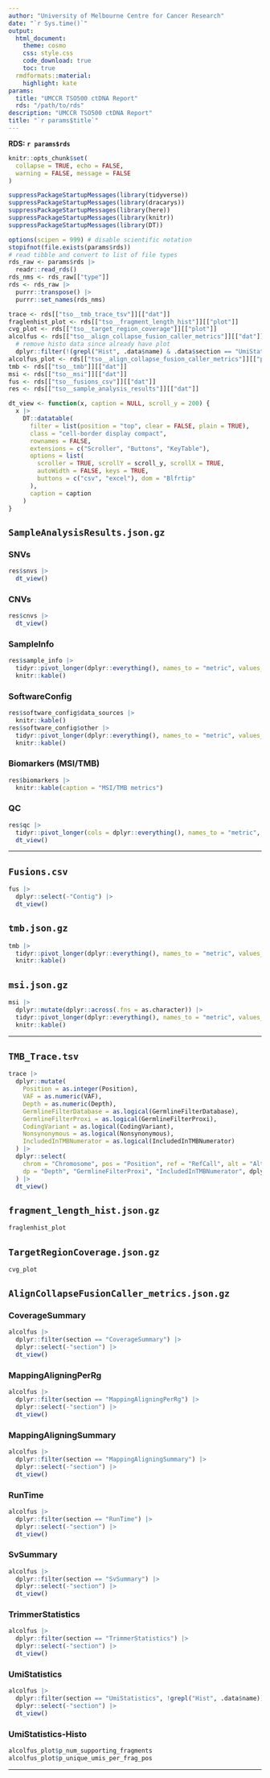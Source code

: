 ```yaml
---
author: "University of Melbourne Centre for Cancer Research"
date: "`r Sys.time()`"
output:
  html_document:
    theme: cosmo
    css: style.css
    code_download: true
    toc: true
  rmdformats::material:
    highlight: kate
params:
  title: "UMCCR TSO500 ctDNA Report"
  rds: "/path/to/rds"
description: "UMCCR TSO500 ctDNA Report"
title: "`r params$title`"
---
```


__RDS:__ __`r params$rds`__

```r
knitr::opts_chunk$set(
  collapse = TRUE, echo = FALSE,
  warning = FALSE, message = FALSE
)
```

```r
suppressPackageStartupMessages(library(tidyverse))
suppressPackageStartupMessages(library(dracarys))
suppressPackageStartupMessages(library(here))
suppressPackageStartupMessages(library(knitr))
suppressPackageStartupMessages(library(DT))
```

```r
options(scipen = 999) # disable scientific notation
stopifnot(file.exists(params$rds))
# read tibble and convert to list of file types
rds_raw <- params$rds |>
  readr::read_rds()
rds_nms <- rds_raw[["type"]]
rds <- rds_raw |>
  purrr::transpose() |>
  purrr::set_names(rds_nms)

trace <- rds[["tso__tmb_trace_tsv"]][["dat"]]
fraglenhist_plot <- rds[["tso__fragment_length_hist"]][["plot"]]
cvg_plot <- rds[["tso__target_region_coverage"]][["plot"]]
alcolfus <- rds[["tso__align_collapse_fusion_caller_metrics"]][["dat"]] |>
  # remove histo data since already have plot
  dplyr::filter(!(grepl("Hist", .data$name) & .data$section == "UmiStatistics"))
alcolfus_plot <- rds[["tso__align_collapse_fusion_caller_metrics"]][["plot"]]
tmb <- rds[["tso__tmb"]][["dat"]]
msi <- rds[["tso__msi"]][["dat"]]
fus <- rds[["tso__fusions_csv"]][["dat"]]
res <- rds[["tso__sample_analysis_results"]][["dat"]]
```

```r
dt_view <- function(x, caption = NULL, scroll_y = 200) {
  x |>
    DT::datatable(
      filter = list(position = "top", clear = FALSE, plain = TRUE),
      class = "cell-border display compact",
      rownames = FALSE,
      extensions = c("Scroller", "Buttons", "KeyTable"),
      options = list(
        scroller = TRUE, scrollY = scroll_y, scrollX = TRUE,
        autoWidth = FALSE, keys = TRUE,
        buttons = c("csv", "excel"), dom = "Blfrtip"
      ),
      caption = caption
    )
}
```

## `SampleAnalysisResults.json.gz`

### SNVs

```r
res$snvs |>
  dt_view()
```

### CNVs

```r
res$cnvs |>
  dt_view()
```

### SampleInfo

```r
res$sample_info |>
  tidyr::pivot_longer(dplyr::everything(), names_to = "metric", values_to = "value") |>
  knitr::kable()
```

### SoftwareConfig

```r
res$software_config$data_sources |>
  knitr::kable()
res$software_config$other |>
  tidyr::pivot_longer(dplyr::everything(), names_to = "metric", values_to = "value") |>
  knitr::kable()
```

### Biomarkers (MSI/TMB)

```r
res$biomarkers |>
  knitr::kable(caption = "MSI/TMB metrics")
```

### QC

```r
res$qc |>
  tidyr::pivot_longer(cols = dplyr::everything(), names_to = "metric", values_to = "value") |>
  dt_view()
```

---

## `Fusions.csv`

```r
fus |>
  dplyr::select(-"Contig") |>
  dt_view()
```

## `tmb.json.gz`

```r
tmb |>
  tidyr::pivot_longer(dplyr::everything(), names_to = "metric", values_to = "value") |>
  knitr::kable()
```

## `msi.json.gz`

```r
msi |>
  dplyr::mutate(dplyr::across(.fns = as.character)) |>
  tidyr::pivot_longer(dplyr::everything(), names_to = "metric", values_to = "value") |>
  knitr::kable()
```

---

## `TMB_Trace.tsv`


```r
trace |>
  dplyr::mutate(
    Position = as.integer(Position),
    VAF = as.numeric(VAF),
    Depth = as.numeric(Depth),
    GermlineFilterDatabase = as.logical(GermlineFilterDatabase),
    GermlineFilterProxi = as.logical(GermlineFilterProxi),
    CodingVariant = as.logical(CodingVariant),
    Nonsynonymous = as.logical(Nonsynonymous),
    IncludedInTMBNumerator = as.logical(IncludedInTMBNumerator)
  ) |>
  dplyr::select(
    chrom = "Chromosome", pos = "Position", ref = "RefCall", alt = "AltCall", "VAF",
    dp = "Depth", "GermlineFilterProxi", "IncludedInTMBNumerator", dplyr::everything()
  ) |>
  dt_view()
```

## `fragment_length_hist.json.gz`

```r
fraglenhist_plot
```

## `TargetRegionCoverage.json.gz`

```r
cvg_plot
```

## `AlignCollapseFusionCaller_metrics.json.gz` {.tabset #AlignCollapseFusionCaller_metrics}

### CoverageSummary

```r
alcolfus |>
  dplyr::filter(section == "CoverageSummary") |>
  dplyr::select(-"section") |>
  dt_view()
```

### MappingAligningPerRg

```r
alcolfus |>
  dplyr::filter(section == "MappingAligningPerRg") |>
  dplyr::select(-"section") |>
  dt_view()
```

### MappingAligningSummary

```r
alcolfus |>
  dplyr::filter(section == "MappingAligningSummary") |>
  dplyr::select(-"section") |>
  dt_view()
```

### RunTime

```r
alcolfus |>
  dplyr::filter(section == "RunTime") |>
  dplyr::select(-"section") |>
  dt_view()
```

### SvSummary

```r
alcolfus |>
  dplyr::filter(section == "SvSummary") |>
  dplyr::select(-"section") |>
  dt_view()
```

### TrimmerStatistics

```r
alcolfus |>
  dplyr::filter(section == "TrimmerStatistics") |>
  dplyr::select(-"section") |>
  dt_view()
```

### UmiStatistics

```r
alcolfus |>
  dplyr::filter(section == "UmiStatistics", !grepl("Hist", .data$name)) |>
  dplyr::select(-"section") |>
  dt_view()
```

### UmiStatistics-Histo

```r
alcolfus_plot$p_num_supporting_fragments
alcolfus_plot$p_unique_umis_per_frag_pos
```

---

